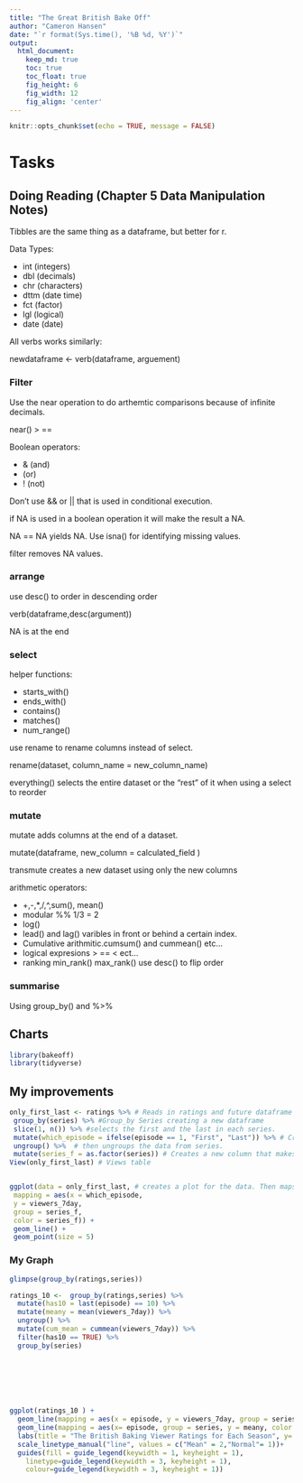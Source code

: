 ```yaml
---
title: "The Great British Bake Off"
author: "Cameron Hansen"
date: "`r format(Sys.time(), '%B %d, %Y')`"
output:
  html_document:  
    keep_md: true
    toc: true
    toc_float: true
    fig_height: 6
    fig_width: 12
    fig_align: 'center'
---
```


```r
knitr::opts_chunk$set(echo = TRUE, message = FALSE)
```

# Tasks

## Doing Reading (Chapter 5 Data Manipulation Notes)

Tibbles are the same thing as a dataframe, but better for r.

Data Types:

- int (integers)
- dbl (decimals)
- chr (characters)
- dttm (date time)
- fct (factor)
- lgl (logical)
- date (date)

All verbs works similarly:

newdataframe <- verb(dataframe, arguement)

### Filter

Use the near operation to do arthemtic comparisons because of infinite decimals. 

near() > ==

Boolean operators:

- & (and)
- | (or)
- ! (not)

Don't use  && or || that is used in conditional execution.

if NA is used in a boolean operation it will make the result a NA. 

NA == NA yields NA.  Use isna() for identifying missing values.

filter removes NA values.

### arrange

use desc() to order in descending order 

verb(dataframe,desc(argument))

NA is at the end

### select

helper functions:

- starts_with()
- ends_with()
- contains()
- matches()
- num_range()

use rename to rename columns instead of select.

rename(dataset, column_name = new_column_name)

everything() selects the entire dataset or the "rest" of it when using a select to reorder

### mutate

mutate adds columns at the end of a dataset.

mutate(dataframe, new_column = calculated_field )

transmute creates a new dataset using only the new columns

arithmetic operators:

- +,-,*,/,^,sum(), mean()
- modular %% 1/3 = 2
- log()
- lead() and lag() varibles in front or behind a certain index.
- Cumulative arithmitic.cumsum() and cummean() etc...
-  logical expresions > == < ect...
-  ranking min_rank() max_rank() use desc() to flip order

### summarise

Using group_by() and %>% 


## Charts


```r
library(bakeoff)
library(tidyverse)

```

## My improvements

```r
only_first_last <- ratings %>% # Reads in ratings and future dataframe into a variable called only_first_last
 group_by(series) %>% #Group_by Series creating a new dataframe
 slice(1, n()) %>% #selects the first and the last in each series. 
 mutate(which_episode = ifelse(episode == 1, "First", "Last")) %>% # Creates a new column called which_episode that decides if the row is either the first or the  last in the new column
 ungroup() %>%  # then ungroups the data from series.
 mutate(series_f = as.factor(series)) # Creates a new column that makes the series column a factor. exact same as first column.
View(only_first_last) # Views table


ggplot(data = only_first_last, # creates a plot for the data. Then maps x and y values and groups by the new column series_f and colors it.  It then makes an overlay of  a line and box plot
 mapping = aes(x = which_episode,
 y = viewers_7day,
 group = series_f,
 color = series_f)) +
 geom_line() +
 geom_point(size = 5)

```


### My Graph

```r
glimpse(group_by(ratings,series))

ratings_10 <-  group_by(ratings,series) %>% 
  mutate(has10 = last(episode) == 10) %>%
  mutate(meany = mean(viewers_7day)) %>% 
  ungroup() %>% 
  mutate(cum_mean = cummean(viewers_7day)) %>% 
  filter(has10 == TRUE) %>% 
  group_by(series)
  
  

  



ggplot(ratings_10 ) +
  geom_line(mapping = aes(x = episode, y = viewers_7day, group = series, color = series, linetype = "Normal")) +
  geom_line(mapping = aes(x= episode, group = series, y = meany, color = series, linetype = "Mean")) + 
  labs(title = "The British Baking Viewer Ratings for Each Season", y= "Viewers in 7 days (millions)") +
  scale_linetype_manual("line", values = c("Mean" = 2,"Normal"= 1))+ 
  guides(fill = guide_legend(keywidth = 1, keyheight = 1),
    linetype=guide_legend(keywidth = 3, keyheight = 1),
    colour=guide_legend(keywidth = 3, keyheight = 1))

```

